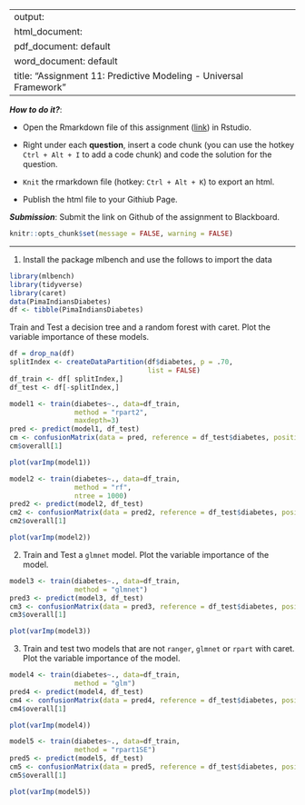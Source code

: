 
---
output: 
  html_document:
  pdf_document: default
  word_document: default
title: "Assignment 11: Predictive Modeling - Universal Framework"
---

***How to do it?***: 

- Open the Rmarkdown file of this assignment ([link](assignment11.Rmd)) in Rstudio. 

- Right under each **question**, insert  a code chunk (you can use the hotkey `Ctrl + Alt + I` to add a code chunk) and code the solution for the question. 

- `Knit` the rmarkdown file (hotkey: `Ctrl + Alt + K`) to export an html.  

-  Publish the html file to your Githiub Page. 

***Submission***: Submit the link on Github of the assignment to Blackboard.

```r
knitr::opts_chunk$set(message = FALSE, warning = FALSE)
```


-------

1. Install the package mlbench and use the follows to import the data

```r
library(mlbench)
library(tidyverse)
library(caret)
data(PimaIndiansDiabetes)
df <- tibble(PimaIndiansDiabetes)
```

Train and Test a decision tree and a random forest with caret. Plot the variable importance of these models. 

```r
df = drop_na(df)
splitIndex <- createDataPartition(df$diabetes, p = .70, 
                                  list = FALSE)
df_train <- df[ splitIndex,]
df_test <- df[-splitIndex,]

model1 <- train(diabetes~., data=df_train, 
                method = "rpart2",
                maxdepth=3)
pred <- predict(model1, df_test)
cm <- confusionMatrix(data = pred, reference = df_test$diabetes, positive = "pos")
cm$overall[1]

plot(varImp(model1))

model2 <- train(diabetes~., data=df_train, 
                method = "rf",
                ntree = 1000) 
pred2 <- predict(model2, df_test)
cm2 <- confusionMatrix(data = pred2, reference = df_test$diabetes, positive = "pos")
cm2$overall[1]

plot(varImp(model2))
```

2. Train and Test a `glmnet` model. Plot the variable importance of the model. 

```r
model3 <- train(diabetes~., data=df_train, 
                method = "glmnet") 
pred3 <- predict(model3, df_test)
cm3 <- confusionMatrix(data = pred3, reference = df_test$diabetes, positive = "pos")
cm3$overall[1]

plot(varImp(model3))
```

3. Train and test two models that are not `ranger`, `glmnet` or `rpart`  with caret. Plot the variable importance of the model. 

```r
model4 <- train(diabetes~., data=df_train, 
                method = "glm") 
pred4 <- predict(model4, df_test)
cm4 <- confusionMatrix(data = pred4, reference = df_test$diabetes, positive = "pos")
cm4$overall[1]

plot(varImp(model4))

model5 <- train(diabetes~., data=df_train, 
                method = "rpart1SE")
pred5 <- predict(model5, df_test)
cm5 <- confusionMatrix(data = pred5, reference = df_test$diabetes, positive = "pos")
cm5$overall[1]

plot(varImp(model5))
```

